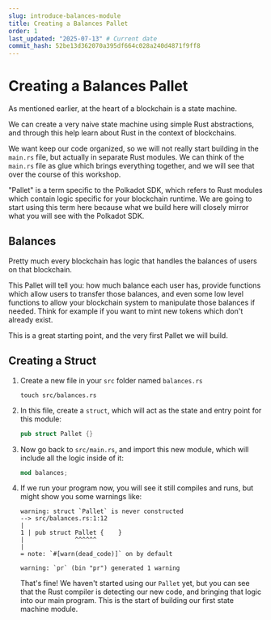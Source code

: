 ```yaml
---
slug: introduce-balances-module
title: Creating a Balances Pallet
order: 1
last_updated: "2025-07-13" # Current date
commit_hash: 52be13d362070a395df664c028a240d4871f9ff8
---
```


# Creating a Balances Pallet

As mentioned earlier, at the heart of a blockchain is a state machine.

We can create a very naive state machine using simple Rust abstractions, and through this help learn about Rust in the context of blockchains.

We want keep our code organized, so we will not really start building in the `main.rs` file, but actually in separate Rust modules. We can think of the `main.rs` file as glue which brings everything together, and we will see that over the course of this workshop.

"Pallet" is a term specific to the Polkadot SDK, which refers to Rust modules which contain logic specific for your blockchain runtime. We are going to start using this term here because what we build here will closely mirror what you will see with the Polkadot SDK.

## Balances

Pretty much every blockchain has logic that handles the balances of users on that blockchain.

This Pallet will tell you: how much balance each user has, provide functions which allow users to transfer those balances, and even some low level functions to allow your blockchain system to manipulate those balances if needed. Think for example if you want to mint new tokens which don't already exist.

This is a great starting point, and the very first Pallet we will build.

## Creating a Struct

1. Create a new file in your `src` folder named `balances.rs`

	```
	touch src/balances.rs
	```

2. In this file, create a `struct`, which will act as the state and entry point for this module:

	```rust
	pub struct Pallet {}
	```

3. Now go back to `src/main.rs`, and import this new module, which will include all the logic inside of it:

	```rust
	mod balances;
	```

4. If we run your program now, you will see it still compiles and runs, but might show you some warnings like:

	```
	warning: struct `Pallet` is never constructed
	--> src/balances.rs:1:12
	|
	1 | pub struct Pallet {    }
	|              ^^^^^^
	|
	= note: `#[warn(dead_code)]` on by default

	warning: `pr` (bin "pr") generated 1 warning
	```

	That's fine! We haven't started using our `Pallet` yet, but you can see that the Rust compiler is detecting our new code, and bringing that logic into our main program. This is the start of building our first state machine module.
